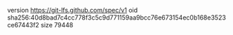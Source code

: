 version https://git-lfs.github.com/spec/v1
oid sha256:40d8bad7c4cc778f3c5c9d771159aa9bcc76e673154ec0b168e3523ce67443f2
size 79448
